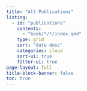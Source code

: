```yaml
---
title: "All Publications"
listing:
  - id: "publications"
    contents: 
      - "book/*/*/index.qmd"
    type: grid
    sort: "date desc"
    categories: cloud
    sort-ui: true
    filter-ui: true
page-layout: full
title-block-banner: false
toc: true
---
```



::: {#publications}
:::
